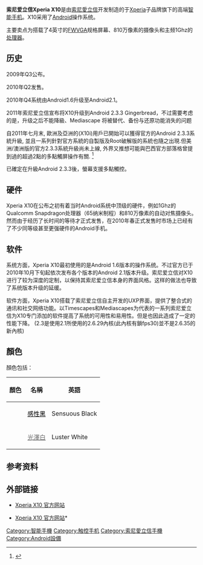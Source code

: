{{noteTA|G1=IT}}
{{Infobox Mobile phone
| name            = 索尼爱立信 Xperia X10
| image           = 
| imagesize       = 
| manufacturer    = 索尼爱立信
| carrier         = 
AT&T （美国）
NTT Docomo （日本）
| available       = 
2010年3月22日（英国）

2010年1月15日（日本）

2010年4月15日（加拿大）<ref name="Marketnews_1">{{cite web |url=http://www.phonesreview.co.uk/2010/04/15/sony-ericsson-xperia-x10-released-by-rogers-canada/ |title=Sony Ericsson Xperia X10 Released by Rogers Canada |date=April 15, 2010 |publisher=''Phonesreview.co.uk'' |accessdate=2010-09-12 |archive-date=2010-08-19 |archive-url=https://web.archive.org/web/20100819095550/http://www.phonesreview.co.uk/2010/04/15/sony-ericsson-xperia-x10-released-by-rogers-canada/ |dead-url=no }}</ref>

2010年6月24日 （韩国）

2010年8月15日 （美国）
| operatingsystem = 发售初为[[Android|Android 1.6]] (已于2010年第三季度末时升级至[[Android|Android 2.1]])<ref>{{cite web |url=http://cn.engadget.com/2010/05/07/sony-ericsson-xperai-x10-android-2-1/ |title=Sony Ericsson Xperia X10 系列将于今年第四季推出 Android 2.1 更新 |work=[[Engadget|Engadget]] |date=2010-05-07 |accessdate=2010-09-12 |archive-date=2010-07-18 |archive-url=https://web.archive.org/web/20100718043624/http://cn.engadget.com/2010/05/07/sony-ericsson-xperai-x10-android-2-1/ |dead-url=no }}</ref>
已於2011年七月末開始推出Android 2.3.3升級 <ref>{{cite web |url=http://www.sonyericsson.com/update/?lc=zh&cc=tw&pid=xperiax10 |title=全新推出 Android 2.3 for Xperia™ X10 |access-date=2011-08-07 |archive-url=https://web.archive.org/web/20110830081502/http://www.sonyericsson.com/update/?lc=zh&cc=tw&pid=xperiax10 |archive-date=2011-08-30 |dead-url=yes }}</ref>
| cpu             = 1GHz[[高通|高通]][[Snapdragon|Snapdragon处理器]] 
| input           = [[触摸屏|触摸屏]]（已在2011年Q1的系统升级中支持[[多点触控|多点触控]]缩放操作），[[加速度计|加速度计]]，[[数字罗盘|数字罗盘]]，面部[[接近感应器|接近感应器]]及[[光感应器|光感应器]]，耳机控制
| screen          = 4.0英寸[[TFT|TFT]]触摸屏，发色数65536色<br />分辨率854x480像素[[FWVGA|FWVGA]]
| camera          =约810万像素的自动对焦摄像头<br />地理位置标记，照片和视频稳定器，微笑检测及触摸对焦<br />[[视频|视频]]拍摄最高720P高清质量
| 2nd_camera      = 无
| memory          = 384[[MB|MB]]
| storage         = 1[[GB|GB]]内置存储, 最高可扩展32GB[[microSDHC|microSDHC]]卡
| connectors      = [[蓝牙2.0|蓝牙2.0]]及[[A2DP|A2DP]]<br />[[microUSB|microUSB]] 2.0<br />3.5mm耳机接口<br />[[aGPS|aGPS]]<br />[[Wi-Fi|Wi-Fi]] 802.11 b/g
| size            = 119 x 63 x 13 毫米
| colours         = 黑色，白色
| weight          = 135[[克|克]]，含电池
| series          = Xperia系列
| music           = 
| included items  = 8GB microSDHC卡/ 16GB MicroSD 依地區而定
蓝牙耳机MW 600 (依地區而定)
| battery         = 锂离子电池（BST-41），容量为1500 mAh
}}

'''索尼爱立信Xperia X10'''是由[[索尼愛立信|索尼愛立信]]开发制造的于[[Xperia|Xperia]]子品牌旗下的高端[[智能手机|智能手机]]。X10采用了[[Android|Android]]操作系统。

主要卖点为搭载了4英寸的[[FWVGA|FWVGA]]规格屏幕、810万像素的摄像头和主频1Ghz的[[处理器|处理器]]。

== 历史 ==
2009年Q3公布。

2010年Q2发售。

2010年Q4系统由Android1.6升级至Android2.1。

2011年索尼爱立信宣布将X10升级到Android 2.3.3 Gingerbread，不过需要考虑的是，升级之后不能降級、Mediascape 将被替代、备份与还原功能消失的问题

自2011年七月末, 歐洲及亞洲的(X10i)用戶已開始可以獲得官方的Android 2.3.3系統升級, 並且一系列針對官方系統的自製版及Root破解版的系統也隨之出現.但美洲/澳洲版的官方2.3.3系統升級尚未上線, 外界又推想可能與巴西官方部落格曾提到過的超過2點的多點觸屏操作有關. <ref>{{cite web |url=http://www.xperiax10.net/2011/07/10/se-brazil-says-xperia-x10-getting-4-point-multitouch-in-next-update/ |title=SE Brazil says Xperia X10 getting 4-point multitouch in next update |accessdate=2011-08-07 |archive-date=2011-08-20 |archive-url=https://web.archive.org/web/20110820070641/http://www.xperiax10.net/2011/07/10/se-brazil-says-xperia-x10-getting-4-point-multitouch-in-next-update/ |dead-url=no }}</ref>

已確定在升級Android 2.3.3後，螢幕支援多點觸控。

== 硬件 ==
Xperia X10在公布之初有着当时Android系统中顶级的硬件，例如1Ghz的Qualcomm Snapdragon处理器（65纳米制程）和810万像素的自动对焦摄像头。然而由于经历了长时间的等待才正式发售，在2010年春正式发售时市场上已经有了不少同等级甚至更强硬件的Android手机。

== 软件 ==
系统方面，Xperia X10最初使用的是Android 1.6版本的操作系统。不过官方已于2010年10月下旬起依次发布各个版本的Android 2.1版本升级。索尼爱立信对X10进行了较为深度的定制，以保持其索尼爱立信本身的界面风格。这样的做法也导致了系统版本升级的延缓。

软件方面，Xperia X10搭载了索尼爱立信自主开发的UXP界面，提供了整合式的通讯和社交网络功能。以Timescapes和Mediascapes为代表的一系列索尼爱立信为X10专门添加的软件提高了系统的可用性和易用性。但是也因此造成了一定的性能下降。
(2.3是使用2.1所使用的2.6.29內核(此內核有鎖fps30)並不是2.6.35的新內核)

==顏色==
顏色包括：
{| class="wikitable + sortable"
|-
!顏色!!名稱!!英語
|-
|bgcolor="#000000"| ||[[感性黑|<font color="#000000">感性黑</font>]]||Sensuous Black
|-
|bgcolor="#FFFFFF"| ||[[光澤白|<font color="#696969">光澤白</font>]]||Luster White
|}

== 参考资料 ==
{{Reflist}}

== 外部链接 ==
{{commonscat|Sony Ericsson Xperia X10|Xperia X10}}
* {{zh-cn}}[https://web.archive.org/web/20100824173744/http://www.sonyericsson.com/cws/products/mobilephones/overview/xperiax10i?cc=cn&lc=zh Xperia X10 官方网站]
* {{zh-hk}}[http://www.sonyericsson.com/cws/products/mobilephones/overview/xperiax10i?cc=hk&lc=zh Xperia X10 官方网站]* {{en}} {{Wayback|url=http://www.sonyericsson.com/cws/products/mobilephones/overview/xperiax10i?cc=hk&lc=zh |date=20100910133021 }}

{{SEphones}}
{{Android}}

[[Category:智能手機|Category:智能手機]]
[[Category:触控手机|Category:触控手机]]
[[Category:索尼愛立信手機|Category:索尼愛立信手機]]
[[Category:Android設備|Category:Android設備]]